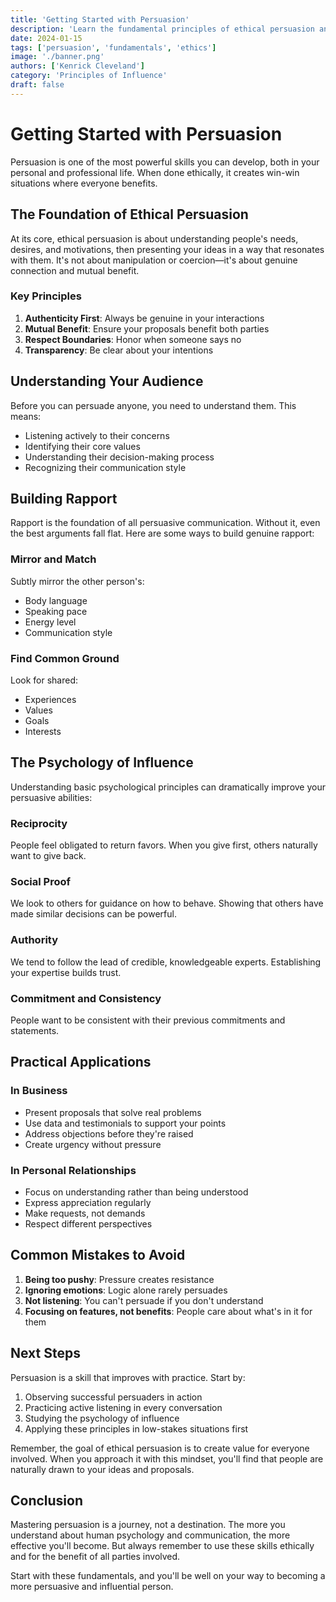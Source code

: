 ```yaml
---
title: 'Getting Started with Persuasion'
description: 'Learn the fundamental principles of ethical persuasion and how to apply them in your daily interactions.'
date: 2024-01-15
tags: ['persuasion', 'fundamentals', 'ethics']
image: './banner.png'
authors: ['Kenrick Cleveland']
category: 'Principles of Influence'
draft: false
---
```


# Getting Started with Persuasion

Persuasion is one of the most powerful skills you can develop, both in your personal and professional life. When done ethically, it creates win-win situations where everyone benefits.

## The Foundation of Ethical Persuasion

At its core, ethical persuasion is about understanding people's needs, desires, and motivations, then presenting your ideas in a way that resonates with them. It's not about manipulation or coercion—it's about genuine connection and mutual benefit.

### Key Principles

1. **Authenticity First**: Always be genuine in your interactions
2. **Mutual Benefit**: Ensure your proposals benefit both parties
3. **Respect Boundaries**: Honor when someone says no
4. **Transparency**: Be clear about your intentions

## Understanding Your Audience

Before you can persuade anyone, you need to understand them. This means:

- Listening actively to their concerns
- Identifying their core values
- Understanding their decision-making process
- Recognizing their communication style

## Building Rapport

Rapport is the foundation of all persuasive communication. Without it, even the best arguments fall flat. Here are some ways to build genuine rapport:

### Mirror and Match

Subtly mirror the other person's:
- Body language
- Speaking pace
- Energy level
- Communication style

### Find Common Ground

Look for shared:
- Experiences
- Values
- Goals
- Interests

## The Psychology of Influence

Understanding basic psychological principles can dramatically improve your persuasive abilities:

### Reciprocity

People feel obligated to return favors. When you give first, others naturally want to give back.

### Social Proof

We look to others for guidance on how to behave. Showing that others have made similar decisions can be powerful.

### Authority

We tend to follow the lead of credible, knowledgeable experts. Establishing your expertise builds trust.

### Commitment and Consistency

People want to be consistent with their previous commitments and statements.

## Practical Applications

### In Business

- Present proposals that solve real problems
- Use data and testimonials to support your points
- Address objections before they're raised
- Create urgency without pressure

### In Personal Relationships

- Focus on understanding rather than being understood
- Express appreciation regularly
- Make requests, not demands
- Respect different perspectives

## Common Mistakes to Avoid

1. **Being too pushy**: Pressure creates resistance
2. **Ignoring emotions**: Logic alone rarely persuades
3. **Not listening**: You can't persuade if you don't understand
4. **Focusing on features, not benefits**: People care about what's in it for them

## Next Steps

Persuasion is a skill that improves with practice. Start by:

1. Observing successful persuaders in action
2. Practicing active listening in every conversation
3. Studying the psychology of influence
4. Applying these principles in low-stakes situations first

Remember, the goal of ethical persuasion is to create value for everyone involved. When you approach it with this mindset, you'll find that people are naturally drawn to your ideas and proposals.

## Conclusion

Mastering persuasion is a journey, not a destination. The more you understand about human psychology and communication, the more effective you'll become. But always remember to use these skills ethically and for the benefit of all parties involved.

Start with these fundamentals, and you'll be well on your way to becoming a more persuasive and influential person.

